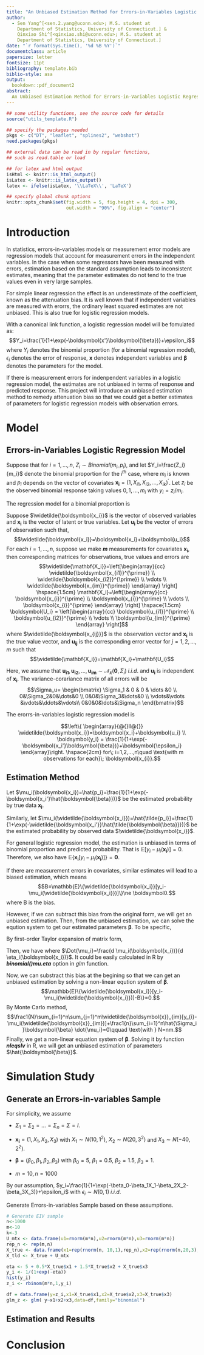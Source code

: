 ```yaml
---
title: "An Unbiased Estimation Method for Errors-in-Variables Logistic Regression Model"
author:
  - Sen Yang^[<sen.2.yang@uconn.edu>; M.S. student at
    Department of Statistics, University of Connecticut.] &
    Qinxiao Shi^[<qinxiao.shi@uconn.edu>; M.S. student at
    Department of Statistics, University of Connecticut.]
date: "`r format(Sys.time(), '%d %B %Y')`"
documentclass: article
papersize: letter
fontsize: 11pt
bibliography: template.bib
biblio-style: asa
output:
  bookdown::pdf_document2
abstract:
  An Unbiased Estimation Method for Errors-in-Variables Logistic Regression Model
---
```



```r
## some utility functions, see the source code for details
source("utils_template.R")

## specify the packages needed
pkgs <- c("DT", "leaflet", "splines2", "webshot")
need.packages(pkgs)

## external data can be read in by regular functions,
## such as read.table or load

## for latex and html output
isHtml <- knitr::is_html_output()
isLatex <- knitr::is_latex_output()
latex <- ifelse(isLatex, '\\LaTeX\\', 'LaTeX')

## specify global chunk options
knitr::opts_chunk$set(fig.width = 5, fig.height = 4, dpi = 300,
                      out.width = "90%", fig.align = "center")

```


# Introduction

In statistics, errors-in-variables models or measurement error models are regression models that account for measurement errors in the independent variables. In the case when some regressors have been measured with errors, estimation based on the standard assumption leads to inconsistent estimates, meaning that the parameter estimates do not tend to the true values even in very large samples. 

For simple linear regression the effect is an underestimate of the coefficient, known as the attenuation bias. It is well known that if independent variables are measured with erorrs, the ordinary least squared estimates are not unbiased. This is also true for logistic regression models. 

With a canonical link function, a logistic regression model will be fomulated as:
$$Y_i=\frac{1}{1+\exp(-\boldsymbol{x'}\boldsymbol{\beta})}+\epsilon_i$$
where $Y_i$ denotes the binomial proportion (for a binomial regression model), $\epsilon_i$ denotes the error of response, $\boldsymbol{x}$ denotes independent variables and $\boldsymbol{\beta}$ denotes the parameters for the model. 

If there is measurement errors for indenpendent variables in a logistic regression model, the estimates are not unbiased in terms of response and predicted response. This project will introduce an unbiased estimation method to remedy attenuation bias so that we could get a better estimates of parameters for logistic regression models with observation errors.

# Model

## Errors-in-Variables Logistic Regression Model

Suppose that for $i=1,...,n$, $Z_i\sim Binomial(m_i,p_i)$, and let $Y_i=\frac{Z_i}{m_i}$ denote the binomial proportion for the $i^{th}$ case, where $m_i$ is known and $p_i$ depends on the vector of covariates $\boldsymbol{x_i}=(1,X_{i1},X_{i2},...,X_{ik})^{\prime}$. Let $z_i$ be the observed binomial response taking values $0,1,...,m_i$ with $y_i=z_i/m_i$.

The regression model for a binomial proportion is 
\begin{align*}
  Z_i \mid p_i\sim Bin(m_i,p_i) \\
  logit(p_i) =\eta_i=\boldsymbol{x_i}'\boldsymbol{\beta}
\end{align*}

Suppose $\widetilde{\boldsymbol{x_i}}$ is the vector of observed variables and $\boldsymbol{x_i}$ is the vector of latent or true variables. Let $\boldsymbol{u_i}$ be the vector of errors of observation such that,
$$\widetilde{\boldsymbol{x_i}}=\boldsymbol{x_i}+\boldsymbol{u_i}$$
For each $i=1,...,n$, suppose we make ***m*** measurements for covariates $\boldsymbol{x_i}$, then corresponding matrices for observations, true values and errors are
$$\widetilde{\mathbf{X_i}}=\left[\begin{array}{cc} \widetilde{\boldsymbol{x_{i1}}^{\prime}} \\ \widetilde{\boldsymbol{x_{i2}}^{\prime}} \\ \vdots \\ \widetilde{\boldsymbol{x_{im}}^{\prime}} \end{array}  \right] \hspace{1.5cm} \mathbf{X_i}=\left[\begin{array}{cc} \boldsymbol{x_{i}}^{\prime} \\ \boldsymbol{x_{i}}^{\prime} \\ \vdots \\ \boldsymbol{x_{i}}^{\prime} \end{array}  \right] \hspace{1.5cm} \boldsymbol{U_i} = \left[\begin{array}{cc} \boldsymbol{u_{i1}}^{\prime} \\ \boldsymbol{u_{i2}}^{\prime} \\ \vdots \\ \boldsymbol{u_{im}}^{\prime} \end{array}  \right]$$
where $\widetilde{\boldsymbol{x_{ij}}}$ is the observation vector and $\boldsymbol{x_{i}}$ is the true value vector, and $\boldsymbol{u_{ij}}$ is the corresponding error vector for $j=1,2,...,m$ such that
$$\widetilde{\mathbf{X_i}}=\mathbf{X_i}+\mathbf{U_i}$$

Here, we assume that $\boldsymbol{u_{i1}},\boldsymbol{u_{i2}},...,\boldsymbol{u_{im}} \sim \mathcal{N}_k(\boldsymbol{0},\Sigma_i)\;i.i.d.$ and $\boldsymbol{u_{i}}$ is independent of $\boldsymbol{x_{i}}$. The variance-corariance matrix of all errors will be
$$\Sigma_u= \begin{bmatrix} \Sigma_1 & 0 & 0 & \dots &0 \\ 0&\Sigma_2&0&\dots&0 \\ 0&0&\Sigma_3&\dots&0 \\ \vdots&\vdots &\vdots&\ddots&\vdots\\ 0&0&0&\dots&\Sigma_n \end{bmatrix}$$

The erorrs-in-variables logistic regression model is 

$$\left\{ \begin{array}{@{}ll@{}} \widetilde{\boldsymbol{x_i}}=\boldsymbol{x_i}+\boldsymbol{u_i} \\
\boldsymbol{y_i} = \frac{1}{1+\exp(-\boldsymbol{x_i'}\boldsymbol{\beta})}+\boldsymbol{\epsilon_i} \end{array}\right. \hspace{2cm} for\; i=1,2,...,n\quad \text{with m observations for each}\; \boldsymbol{x_{i}}.$$

## Estimation Method

Let $\mu_i(\boldsymbol{x_i})=\hat{p_i}=\frac{1}{1+\exp(-\boldsymbol{x_i'}\hat{\boldsymbol{\beta}})}$ be the estimated probability by true data $\boldsymbol{x_i}$. 

Similarly, let $\mu_i(\widetilde{\boldsymbol{x_i}})=\hat{\tilde{p_i}}=\frac{1}{1+\exp(-\widetilde{\boldsymbol{x_i'}}\hat{\tilde{\boldsymbol{\beta}}})}$ be the estimated probability by observed data $\widetilde{\boldsymbol{x_i}}$.

For general logistic regression model, the estimation is unbiased in terms of binomial proportion and predicted probability. That is $\mathbb{E}[y_i-\mu_i(\boldsymbol{x_i})]=0$. Therefore, we also have $\mathbb{E}\{\boldsymbol{x_i}[y_i-\mu_i(\boldsymbol{x_i})]\}=\boldsymbol0$. 

If there are measurement errors in covariates, similar estimates will lead to a biased estimation, which means
$$B=\mathbb{E}\{\widetilde{\boldsymbol{x_i}}[y_i-\mu_i(\widetilde{\boldsymbol{x_i}})]\}\ne \boldsymbol0.$$
where B is the bias.

However, if we can subtract this bias from the original form, we will get an unbiased estimation. Then, from the unbiased estimation, we can solve the eqution system to get our estimated parameters $\boldsymbol{\beta}$. To be specific,

\begin{align*}
  B &= \mathbb{E}\{\widetilde{\boldsymbol{x_i}}[y_i-\mu_i(\widetilde{\boldsymbol{x_i}})]\} \\
  &= \mathbb{E}\{(\boldsymbol{x_i}+\boldsymbol{u_i})[y_i-\mu_i(\boldsymbol{x_i}+\boldsymbol{u_i})]\}
\end{align*}

By first-order Taylor expansion of matrix form, 
\begin{align*}
  \mu_i(\boldsymbol{x_i}+\boldsymbol{u_i}) &= \mu_i(\boldsymbol{x_i}) + \boldsymbol{u_i}'\cdot D\mu_i(\boldsymbol{x_i}) \\
  &= \mu_i(\boldsymbol{x_i}) + \boldsymbol{u_i}'\cdot \frac{d \mu_i(\boldsymbol{x_i})}{d \boldsymbol{x_i}} \\
  &= \mu_i(\boldsymbol{x_i}) + \boldsymbol{u_i}'\cdot \frac{d \eta_i(\boldsymbol{x_i})}{d \boldsymbol{x_i}} \frac{d \mu_i(\boldsymbol{x_i})}{d \eta_i(\boldsymbol{x_i})}\qquad \text{where }\eta_i(\boldsymbol{x_i}) =\boldsymbol{x_i}'\boldsymbol{\beta} \\
  &= \mu_i(\boldsymbol{x_i}) + \boldsymbol{u_i}' \boldsymbol{\beta} \Dot{\mu_i}\qquad \text{where }\Dot{\mu_i}=\frac{d \mu_i(\boldsymbol{x_i})}{d \eta_i(\boldsymbol{x_i})}
\end{align*}

Then, we have 
\begin{align*}
  B &= \mathbb{E}\{(\boldsymbol{x_i}+\boldsymbol{u_i})[y_i-\mu_i(\boldsymbol{x_i}) - 
  \boldsymbol{u_i}' \boldsymbol{\beta} \Dot{\mu_i}]\mid \boldsymbol{x_i}\} \\
  &= \mathbb{E}\{\boldsymbol{x_i}[y_i-\mu_i(\boldsymbol{x_i})] - \boldsymbol{x_i}\boldsymbol{u_i}' \boldsymbol{\beta} \Dot{\mu_i} + \boldsymbol{u_i}[y_i-\mu_i(\boldsymbol{x_i})] - \boldsymbol{u_i}\boldsymbol{u_i}' \boldsymbol{\beta} \Dot{\mu_i}\mid \boldsymbol{x_i}\} \\
  &= \mathbb{E}\{- \boldsymbol{u_i}\boldsymbol{u_i}' \boldsymbol{\beta} \Dot{\mu_i}\mid \boldsymbol{x_i}\} \\
  &= -\Sigma_i\boldsymbol{\beta} \Dot{\mu_i}
\end{align*}
where $\Dot{\mu_i}=\frac{d \mu_i(\boldsymbol{x_i})}{d \eta_i(\boldsymbol{x_i})}$. It could be easily calculated in R by ***binomial()mu.eta*** option in *glm* function.

Now, we can substract this bias at the begining so that we can get an unbiased estimation by solving a non-linear eqution system of $\boldsymbol{\beta}$.
$$\mathbb{E}\{\widetilde{\boldsymbol{x_i}}[y_i-\mu_i(\widetilde{\boldsymbol{x_i}})]-B\}=0.$$
By Monte Carlo method,
$$\frac1{N}\sum_{i=1}^n\sum_{j=1}^m\widetilde{\boldsymbol{x}}_{im}[y_{i}-\mu_i(\widetilde{\boldsymbol{x}}_{im})]+\frac1{n}\sum_{i=1}^n\hat{\Sigma_i}\boldsymbol{\beta} \dot{\mu_i}=0\qquad \text{with } N=nm.$$
Finally, we get a non-linear equation system of $\boldsymbol{\beta}$. Solving it by function ***nleqslv*** in R, we will get an unbiased estimation of parameters $\hat{\boldsymbol{\beta}}$.

# Simulation Study

## Generate an Errors-in-variables Sample

For simplicity, we assume

- $\Sigma_1=\Sigma_2=...=\Sigma_n=\Sigma=I$.

- $\boldsymbol{x_i}=(1,X_1,X_2,X_3)$ with $X_1\sim N(10,1^2)$, $X_2\sim N(20,3^2)$ and $X_3\sim N(-40,2^2)$.

- $\boldsymbol{\beta}=(\beta_0,\beta_1,\beta_2,\beta_3)$ with $\beta_0=5$, $\beta_1=0.5$, $\beta_2=1.5$, $\beta_3=1$.

- $m=10,n=1000$

By our assumption, $y_i=\frac{1}{1+\exp(-\beta_0-\beta_1X_1-\beta_2X_2-\beta_3X_3)}+\epsilon_i$ with $\epsilon_i\sim N(0,1)\; i.i.d.$

Generate Errors-in-variables Sample based on these assumptions.

``` r
# Generate EIV sample
n<-1000
m<-10
k<-3
U_mtx <- data.frame(u1=rnorm(m*n),u2=rnorm(m*n),u3=rnorm(m*n))
rep_n <- rep(m,n)
X_true <- data.frame(x1=rep(rnorm(n, 10,1),rep_n),x2=rep(rnorm(n,20,3),rep_n),x3=rep(rnorm(n,-40,2),rep_n))
X_tld <- X_true + U_mtx

eta <- 5 + 0.5*X_true$x1 + 1.5*X_true$x2 + X_true$x3
y_i <- 1/(1+exp(-eta))
hist(y_i)
z_i <- rbinom(m*n,1,y_i)

df = data.frame(y=z_i,x1=X_true$x1,x2=X_true$x2,x3=X_true$x3)
glm_z <- glm( y~x1+x2+x3,data=df,family="binomial")

```

## Estimation and Results

# Conclusion




